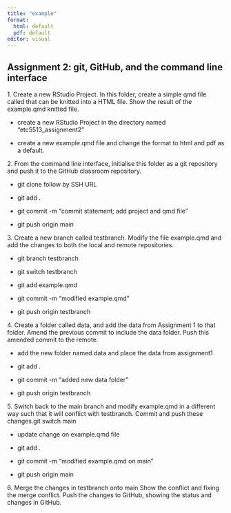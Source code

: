 ```yaml
---
title: "example"
format: 
  html: default
  pdf: default
editor: visual
---
```


## Assignment 2: git, GitHub, and the command line interface

1\. Create a new RStudio Project. In this folder, create a simple qmd file called that can be knitted into a HTML file. Show the result of the example.qmd knitted file.

-   create a new RStudio Project in the directory named "etc5513_assignment2"

-   create a new example.qmd file and change the format to html and pdf as a default.

2\. From the command line interface, initialise this folder as a git repository and push it to the GitHub classroom repository.

-   git clone follow by SSH URL

-   git add .

-   git commit -m "commit statement; add project and qmd file"

-   git push origin main

3\. Create a new branch called testbranch. Modify the file example.qmd and add the changes to both the local and remote repositories.

-   git branch testbranch

-   git switch testbranch

-   git add example.qmd

-   git commit -m "modified example.qmd"

-   git push origin testbranch

4\. Create a folder called data, and add the data from Assignment 1 to that folder. Amend the previous commit to include the data folder. Push this amended commit to the remote.

-   add the new folder named data and place the data from assignment1

-   git add .

-   git commit -m "added new data folder"

-   git push origin testbranch

5\. Switch back to the main branch and modify example.qmd in a different way such that it will conflict with testbranch. Commit and push these changes.git switch main

-   update change on example.qmd file

-   git add .

-   git commit -m "modified example.qmd on main"

-   git push origin main

6\. Merge the changes in testbranch onto main Show the conflict and fixing the merge conflict. Push the changes to GitHub, showing the status and changes in GitHub.
